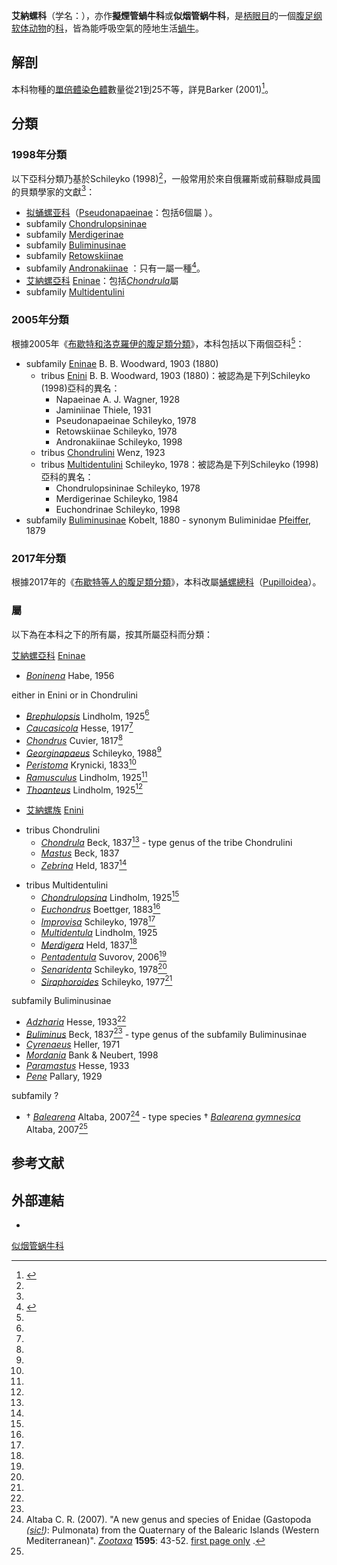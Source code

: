 {{Automatic taxobox
 | image = Ena montana.jpg
 | image_caption = A live individual of ''[[Ena_montana|Ena montana]]''
 | taxon = Enidae
 | authority = [[B._B._Woodward|B. B. Woodward]], 1903 (1880)
 | subdivision_ranks = [[屬_(生物)|屬]]
 | subdivision =  [[#分類|見內文]]
}}

'''艾納螺科'''（学名：{{lang|la|Enidae}}），亦作'''擬煙管蝸牛科'''或'''似烟管蜗牛科'''，是[[柄眼目|柄眼目]]的一個[[腹足纲|腹足纲]][[软体动物|软体动物]]的[[科_(生物)|科]]{{r|shell_1915|WoRMS_390817}}，皆為能呼吸空氣的陸地生活[[蝸牛|蝸牛]]。

==解剖==
本科物種的[[單倍體|單倍體]][[染色體|染色體]]數量從21到25不等，詳見Barker (2001)<ref name="Barker">{{cite book |last=Barker |first=G. M. |chapter=Gastropods on Land: ''Phylogeny, Diversity and Adaptive Morphology'' |editor=Barker G. M. |url={{google book |id=WlvX-9Wt0toC&hl |plainurl=yes}} |title=The biology of terrestrial molluscs |publisher=CABI Publishing |location=Oxon, UK |year=2001 |isbn=0-85199-318-4 |pages=1-146, cited pages: 139 and 142 |language=en }}</ref>。

==分類==
===1998年分類===
以下亞科分類乃基於Schileyko (1998)<ref name="Schileyko 1998" />，一般常用於來自俄羅斯或前蘇聯成員國的貝類學家的文獻<ref name="Kantor 2009"/>：
* [[拟蛹螺亚科|拟蛹螺亚科]]（[[Pseudonapaeinae|Pseudonapaeinae]]：包括6個屬 {{small|Schileyko, 1978}}）{{r|Schileyko 2013|page1=9-10}}。
* subfamily [[Chondrulopsininae|Chondrulopsininae]]
* subfamily [[Merdigerinae|Merdigerinae]]
* subfamily [[Buliminusinae|Buliminusinae]]
* subfamily [[Retowskiinae|Retowskiinae]] {{small|Schileyko, 1978}}
* subfamily [[Andronakiinae|Andronakiinae]] {{small|Schileyko, 1998}}：只有一屬一種<ref>{{Cite web |url=http://www.bagniliggia.it/WMSD/HtmSpecies/3843801410.htm |title=存档副本 |access-date=2018-10-30 |archive-date=2018-10-31 |archive-url=https://web.archive.org/web/20181031052352/http://www.bagniliggia.it/WMSD/HtmSpecies/3843801410.htm |dead-url=no }}</ref>。
* [[艾納螺亞科|艾納螺亞科]] [[Eninae|Eninae]]：包括''[[Chondrula|Chondrula]]''屬
* subfamily [[Multidentulini|Multidentulini]]

===2005年分類===
根據2005年《[[布歇特和洛克羅伊的腹足類分類_(2005年)#直尿道類支序|布歇特和洛克羅伊的腹足類分類]]》，本科包括以下兩個亞科<ref name="Bouchet 2005" />：
* subfamily [[Eninae|Eninae]] B. B. Woodward, 1903 (1880)
** tribus [[Enini|Enini]] B. B. Woodward, 1903 (1880)：被認為是下列Schileyko (1998)亞科的異名：
***Napaeinae A. J. Wagner, 1928
***Jaminiinae Thiele, 1931
***Pseudonapaeinae Schileyko, 1978
***Retowskiinae Schileyko, 1978
***Andronakiinae Schileyko, 1998
** tribus [[Chondrulini|Chondrulini]] Wenz, 1923
** tribus [[Multidentulini|Multidentulini]] Schileyko, 1978：被認為是下列Schileyko (1998)亞科的異名：
***Chondrulopsininae Schileyko, 1978
***Merdigerinae Schileyko, 1984
***Euchondrinae Schileyko, 1998
* subfamily [[Buliminusinae|Buliminusinae]] Kobelt, 1880 - synonym Buliminidae [[Ludwig_Karl_Georg_Pfeiffer|Pfeiffer]], 1879

===2017年分類===
根據2017年的《[[布歇特等人的腹足類分類_(2017年)|布歇特等人的腹足類分類]]》，本科改屬[[蛹螺總科|蛹螺總科]]（[[Pupilloidea|Pupilloidea]]）{{r|Bouchet 2017}}。

===屬===
以下為在本科之下的所有屬，按其所屬亞科而分類：

[[艾納螺亞科|艾納螺亞科]] [[Eninae|Eninae]]

* ''[[Boninena|Boninena]]'' Habe, 1956

either in Enini or in Chondrulini{{Clarify|time=2010-09}}
* ''[[Brephulopsis|Brephulopsis]]'' Lindholm, 1925<ref name="Kantor 2009"/>
* ''[[Caucasicola|Caucasicola]]'' Hesse, 1917<ref name="Kantor 2009"/>
* ''[[Chondrus_(gastropod)|Chondrus]]'' Cuvier, 1817<ref name="Kantor 2009"/>
* ''[[Georginapaeus|Georginapaeus]]'' Schileyko, 1988<ref name="Kantor 2009"/>
* ''[[Peristoma|Peristoma]]'' Krynicki, 1833<ref name="Kantor 2009"/>
* ''[[Ramusculus|Ramusculus]]'' Lindholm, 1925<ref name="Kantor 2009"/>
* ''[[Thoanteus|Thoanteus]]'' Lindholm, 1925<ref name="Kantor 2009"/>

* [[艾納螺族|艾納螺族]] [[Enini|Enini]]

* tribus Chondrulini
** ''[[Chondrula|Chondrula]]'' Beck, 1837<ref name="Kantor 2009"/> - type genus of the tribe Chondrulini
** ''[[Mastus|Mastus]]'' Beck, 1837
** ''[[Zebrina_(gastropod)|Zebrina]]'' Held, 1837<ref name="Kantor 2009"/>

* tribus Multidentulini
** ''[[Chondrulopsina|Chondrulopsina]]'' Lindholm, 1925<ref name="Kantor 2009"/>
** ''[[Euchondrus|Euchondrus]]'' Boettger, 1883<ref name="Kantor 2009"/>
** ''[[Improvisa|Improvisa]]'' Schileyko, 1978<ref name="Kantor 2009"/>
** ''[[Multidentula|Multidentula]]''  Lindholm, 1925
** ''[[Merdigera|Merdigera]]'' Held, 1837<ref name="Kantor 2009"/>
** ''[[Pentadentula|Pentadentula]]'' Suvorov, 2006<ref name="Kantor 2009"/>
** ''[[Senaridenta|Senaridenta]]'' Schileyko, 1978<ref name="Kantor 2009"/>
** ''[[Siraphoroides|Siraphoroides]]'' Schileyko, 1977<ref name="Kantor 2009"/>

subfamily Buliminusinae
* ''[[Adzharia|Adzharia]]'' Hesse, 1933<ref name="Kantor 2009"/>
* ''[[Buliminus|Buliminus]]'' Beck, 1837<ref name="Kantor 2009"/> - type genus of the subfamily Buliminusinae
* ''[[Cyrenaeus|Cyrenaeus]]'' Heller, 1971<!-- from DE wikipedia-->
* ''[[Mordania|Mordania]]'' Bank & Neubert, 1998<!-- from DE wikipedia-->
* ''[[Paramastus|Paramastus]]'' Hesse, 1933<!-- from DE wikipedia-->
* ''[[Pene_(gastropod)|Pene]]'' Pallary, 1929<!-- from DE wikipedia-->

subfamily ?
* † ''[[Balearena|Balearena]]'' Altaba, 2007<ref name="Altaba">Altaba C. R. (2007). "A new genus and species of Enidae (Gastopoda ''([[sic!|sic!]])'': Pulmonata) from the Quaternary of the Balearic Islands (Western Mediterranean)". ''[[Zootaxa|Zootaxa]]'' '''1595''': 43-52. [http://www.mapress.com/zootaxa/2007f/z01595p052f.pdf first page only] {{Wayback|url=http://www.mapress.com/zootaxa/2007f/z01595p052f.pdf |date=20190724214253 }}.</ref> - type species † ''[[Balearena_gymnesica|Balearena gymnesica]]'' Altaba, 2007<ref name="Altaba"/>

== 参考文献 ==
{{reflist |refs=
<ref name="Bouchet 2005">{{Bouchet 2005}}</ref>
<ref name="Bouchet 2017">{{Bouchet 2017}}</ref>
<ref name="Kantor 2009">{{cite book
 |url=http://www.ruthenica.com/documents/Continental_Russian_molluscs_ver2-3.pdf
 |format=[[PDF|PDF]]
 |last1=Kantor
 |first1=Yu I.
 |last2=Vinarski
 |first2=M. V.
 |last3=Schileyko
 |first3=A. A.
 |last4=Sysoev
 |first4=A. V.
 |title=Catalogue of the continental mollusks of Russia and adjacent territories
 |edition=Version 2.3
 |date=2009-12-22
 |access-date=2015-05-12
 |archive-date=2018-12-22
 |archive-url=https://web.archive.org/web/20181222171437/http://www.ruthenica.com/documents/Continental_Russian_molluscs_ver2-3.pdf
 |dead-url=no
 }}</ref>
<ref name="Schileyko 1998">{{cite book
 |last=Schileyko |first=A. A.
 |year=1998
 |title=''Treatise on Recent terrestrial pulmonate molluscs''. Part 2. Gastrocoptidea, Hypselostomatidae, Vertiginidae, Truncatellinidae, Pachynodidae, Enidae, Sagdidae.
 |journal=''[[Ruthenica|Ruthenica]]''
 |volume=Supplement 2 |issue=2 |pages=129-261 |language=en }}</ref>
<ref name="Schileyko 2013">{{cite book
 |url={{google books |plainurl=yes |id=BgFiDwAAQBAJ |dq=Pseudonapaeus+miser |pg=PA106 }}
 |first1=Анатолий А. |last1=Шилейко
 |first2=Тлеубек  |last2=Рымжанов
 |year=2013
 |title=Фауна наземных моллюсков Казахстана и сопредельных территорий
 |trans-title=哈薩克斯坦及鄰近地區的陸地軟體動物群
 |publisher=Litres 
 |date=2018-06-26 |access-date=2018-08-16 |language=ru }}</ref>
<ref name=shell_1915>{{cite web |url=http://shell.sinica.edu.tw/chinese/shellbase_detail.php?science_no=1915 |title=国际贝库：琉球似烟管蜗 |publisher=台湾贝类资料库 |access-date=2018-04-04 |language=zh-hant |archive-date=2016-03-04 |archive-url=https://web.archive.org/web/20160304114124/http://shell.sinica.edu.tw/chinese/shellbase_detail.php?science_no=1915 |dead-url=no }}</ref>
<ref name="WoRMS_390817">{{WoRMS |id=390817 |title=Enidae |access-date=2018-04-04 }}</ref>
}}

==外部連結==
{{Commons category|Enidae}}
* {{NCBI|id=145762|taxon=Enidae}}
{{Taxonbar}}
[[Category:似烟管蜗牛科|]]